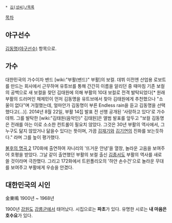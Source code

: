  * [[김(성씨)/목록]]

[[목차]]
== 야구선수 ==
[[김동명(야구선수)]] 항목으로.

== 가수 ==
대한민국의 가수이자 밴드 [wiki:"부활(밴드)" 부활]의 보컬. 데뷔 이전엔 산업용 로보트를 만드는 회사에서 근무하며 유튜브를 통해 간간히 이름을 알리던 중 때마침 기존 보컬의 공백으로 새 보컬을 찾던 김태원에 의해 부활의 10대 보컬로 전격 발탁되었다[* 원래 부활의 드러머인 채제민이 먼저 김동명을 유트브에서 찾아 김태원에게 추천했으나 "소울이 없다"며 거절했는데, 얼마안가 김동명이 부른 Endless rain을 듣고 김동명을 선택했다고(...)]. 2014년 8월 22일, 부활 14집 발표 전 선행 공개된 '사랑하고 있다'로 가수 데뷔. 그를 발탁한 [wiki:"김태원(음악인)" 김태원]은 앨범 발표를 앞두고 "보컬 김동명은 전래를 아는 이로 소소한 컨트롤이 필요치 않았다. 그것은 30년 부활의 역사에서, 그 누구도 닮지 않았거나 닮을수 있다는 뜻이며, 가끔 [[김재기]]와 [[김기연]]의 진화를 보는듯하다." 라며 그를 높이 평가했다.

[[불후의 명곡 2]] 170화에 출연하여 쟈니리의 '뜨거운 안녕'을 열창, 놀라운 고음을 보여주어 호평을 받았다. 그날 같이 출연했던 부활의 보컬 출신 [[김종서(가수)|김종서]]도 부활의 역사를 새로 쓸 것이라며 극찬했다.  그리고 172화에서 트윈폴리오의 '하얀 손수건'으로 놀라운 무대를 보여주고 부활에게 우승을 안겼다.

== 대한민국의 시인 ==
金東鳴
1900년 ~ 1968년

1900년 [[강원도]] [[강릉시|강릉군]]에서 태어났다. 시집으로는 '''파초'''가 있다. 유명한 시로는 '''내 마음은 호수요'''가 있다.
